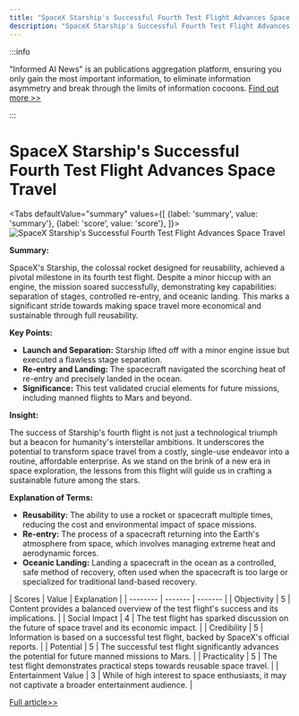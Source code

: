 ```yaml
---
title: "SpaceX Starship's Successful Fourth Test Flight Advances Space Travel"
description: "SpaceX Starship's Successful Fourth Test Flight Advances Space Travel"
---
```



:::info

"Informed AI News" is an publications aggregation platform, ensuring you only gain the most important information, to eliminate information asymmetry and break through the limits of information cocoons.  [Find out more >>](/)

:::

# SpaceX Starship's Successful Fourth Test Flight Advances Space Travel


<Tabs
	defaultValue="summary"
	values={[
	{label: 'summary', value: 'summary'},
	{label: 'score', value: 'score'},
]}>
<TabItem value="summary">
<img
  src="https://image.informedainews.com/2024/06/08/Ar-gdD-1717825126-0.jpg"
  alt="SpaceX Starship's Successful Fourth Test Flight Advances Space Travel"
/>



**Summary:**

SpaceX's Starship, the colossal rocket designed for reusability, achieved a pivotal milestone in its fourth test flight. Despite a minor hiccup with an engine, the mission soared successfully, demonstrating key capabilities: separation of stages, controlled re-entry, and oceanic landing. This marks a significant stride towards making space travel more economical and sustainable through full reusability.

**Key Points:**

- **Launch and Separation:** Starship lifted off with a minor engine issue but executed a flawless stage separation.
- **Re-entry and Landing:** The spacecraft navigated the scorching heat of re-entry and precisely landed in the ocean.
- **Significance:** This test validated crucial elements for future missions, including manned flights to Mars and beyond.

**Insight:**

The success of Starship's fourth flight is not just a technological triumph but a beacon for humanity's interstellar ambitions. It underscores the potential to transform space travel from a costly, single-use endeavor into a routine, affordable enterprise. As we stand on the brink of a new era in space exploration, the lessons from this flight will guide us in crafting a sustainable future among the stars.

**Explanation of Terms:**

- **Reusability:** The ability to use a rocket or spacecraft multiple times, reducing the cost and environmental impact of space missions.
- **Re-entry:** The process of a spacecraft returning into the Earth's atmosphere from space, which involves managing extreme heat and aerodynamic forces.
- **Oceanic Landing:** Landing a spacecraft in the ocean as a controlled, safe method of recovery, often used when the spacecraft is too large or specialized for traditional land-based recovery.
</TabItem>
<TabItem value="score">
	| Scores     | Value   | Explanation |
	| -------- | ------- | ------- |
	| Objectivity  | 5    | Content provides a balanced overview of the test flight's success and its implications.    |
	| Social Impact | 4     | The test flight has sparked discussion on the future of space travel and its economic impact.    |
	| Credibility    | 5    | Information is based on a successful test flight, backed by SpaceX's official reports.    |
	| Potential    | 5    | The successful test flight significantly advances the potential for future manned missions to Mars.    |
	| Practicality    | 5    | The test flight demonstrates practical steps towards reusable space travel.    |
	| Entertainment Value    | 3    | While of high interest to space enthusiasts, it may not captivate a broader entertainment audience.    |
</TabItem>
</Tabs>

[Full article>>](https://www.36kr.com/p/2809151688247557)
